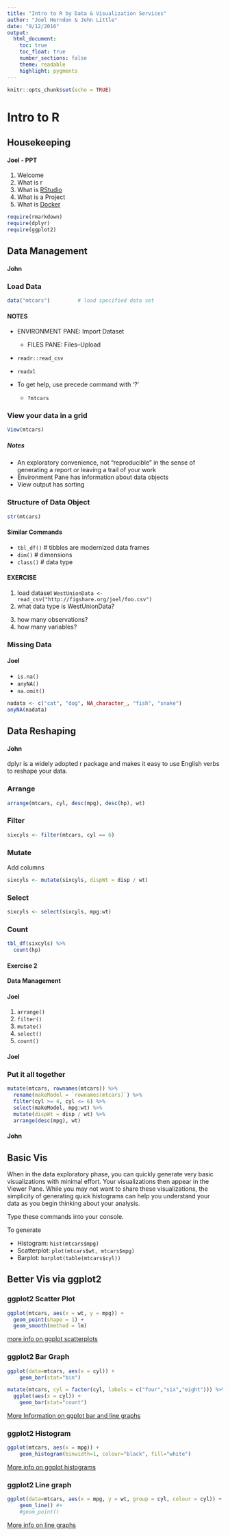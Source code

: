 ```yaml
---
title: "Intro to R by Data & Visualization Services"
author: "Joel Herndon & John Little"
date: "9/12/2016"
output: 
  html_document:
    toc: true
    toc_float: true
    number_sections: false
    theme: readable
    highlight: pygments
---
```


```r
knitr::opts_chunk$set(echo = TRUE)
```


# Intro to R


## Housekeeping

#### Joel - PPT

1. Welcome
2. What is r
3. What is [RStudio](https://www.rstudio.com/)
4. What is a Project
5. What is [Docker](https://vm-manage.oit.duke.edu/containers/rstudio)

```r
require(rmarkdown)
require(dplyr)
require(ggplot2)
```

## Data Management

#### John

### Load Data
```r
data("mtcars")         # load specified data set
```

#### NOTES

* ENVIRONMENT PANE: Import Dataset 
    * FILES PANE: Files--Upload
* `readr::read_csv`
* `readxl`

* To get help, use precede command with '?' 
    * `?mtcars`



### View your data in a grid
```r
View(mtcars)
```
##### Notes

* An exploratory convenience, not "reproducible" in the sense of generating a report or leaving a trail of your work
* Environment Pane has information about data objects
* View output has sorting 



### Structure of Data Object

```r
str(mtcars)
```

#### Similar Commands
* `tbl_df()`    # tibbles are modernized data frames
* `dim()`       # dimensions
* `class()`     # data type 

#### EXERCISE

1. load dataset  `WestUnionData <- read_csv("http://figshare.org/joel/foo.csv")`
2. what data type is WestUnionData?
3) how many observations?
4) how many variables?


### Missing Data

#### Joel

* `is.na()`
* `anyNA()`
* `na.omit()`

```r
nadata <- c("cat", "dog", NA_character_, "fish", "snake")
anyNA(nadata)
```



## Data Reshaping 

#### John

dplyr is a widely adopted r package and makes it easy to use English verbs to reshape your data.

### Arrange

```r
arrange(mtcars, cyl, desc(mpg), desc(hp), wt)
```

### Filter

```r
sixcyls <- filter(mtcars, cyl == 6)
```

### Mutate

Add columns
```r
sixcyls <- mutate(sixcyls, dispWt = disp / wt)
```


### Select
```r
sixcyls <- select(sixcyls, mpg:wt)
```


### Count
```r
tbl_df(sixcyls) %>% 
  count(hp)
```


#### Exercise 2

**Data Management**

#### Joel

1. `arrange()`
2. `filter()`
3. `mutate()`
4. `select()`
5. `count()`

#### Joel

### Put it all together
```r

mutate(mtcars, rownames(mtcars)) %>% 
  rename(makeModel = `rownames(mtcars)`) %>% 
  filter(cyl >= 4, cyl <= 6) %>% 
  select(makeModel, mpg:wt) %>%
  mutate(dispWt = disp / wt) %>% 
  arrange(desc(mpg), wt)
```


#### John

## Basic Vis

When in the data exploratory phase, you can quickly generate very basic visualizations with minimal effort.  Your visualizations then appear in the Viewer Pane.  While you may not want to share these visualizations, the simplicity of generating quick histograms can help you understand your data as you begin thinking about your analysis.

Type these commands into your console.

To generate

* Histogram:  `hist(mtcars$mpg)`
* Scatterplot: `plot(mtcars$wt, mtcars$mpg)`
* Barplot:  `barplot(table(mtcars$cyl))`


## Better Vis via ggplot2

### ggplot2 Scatter Plot
```r
ggplot(mtcars, aes(x = wt, y = mpg)) +
  geom_point(shape = 1) + 
  geom_smooth(method = lm)
```

[more info on ggplot scatterplots](http://www.cookbook-r.com/Graphs/Scatterplots_(ggplot2)/)


### ggplot2 Bar Graph
```r
ggplot(data=mtcars, aes(x = cyl)) +
    geom_bar(stat="bin")
```

```r
mutate(mtcars, cyl = factor(cyl, labels = c("four","six","eight"))) %>% 
  ggplot(aes(x = cyl)) +
    geom_bar(stat="count")
```


[More Information on ggplot bar and line graphs](http://www.cookbook-r.com/Graphs/Bar_and_line_graphs_(ggplot2)/)

### ggplot2 Histogram
```r
ggplot(mtcars, aes(x = mpg)) +
    geom_histogram(binwidth=1, colour="black", fill="white")
```

[More info on ggplot histograms](http://www.cookbook-r.com/Graphs/Plotting_distributions_(ggplot2))

### ggplot2 Line graph
```r
ggplot(data=mtcars, aes(x = mpg, y = wt, group = cyl, colour = cyl)) +
    geom_line() #+
    #geom_point()
```

[More info on line graphs](http://www.cookbook-r.com/Graphs/Bar_and_line_graphs_(ggplot2)/)

